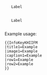<infobox>
  <title source="title1">
    <default>{{PAGENAME}}</default>
  </title>
  <image source="image1">
    <caption source="caption1"/>
  </image>
  <data source="row1">
    <label>Label</label>
  </data>
  <data source="row2">
    <label>Label</label>
  </data>
</infobox>
<noinclude>
Example usage:<pre>
{{InfoKeyKHIIFM
|title1=Example
|image1=Example
|caption1=Example
|row1=Example
|row2=Example
}}
</pre>
</noinclude>